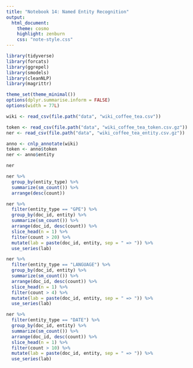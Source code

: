 ```yaml
---
title: "Notebook 14: Named Entity Recognition"
output:
  html_document:
    theme: cosmo
    highlight: zenburn
    css: "note-style.css"
---
```


```r
library(tidyverse)
library(forcats)
library(ggrepel)
library(smodels)
library(cleanNLP)
library(magrittr)

theme_set(theme_minimal())
options(dplyr.summarise.inform = FALSE)
options(width = 77L)
```


```r
wiki <- read_csv(file.path("data", "wiki_coffee_tea.csv"))
```

```r
token <- read_csv(file.path("data", "wiki_coffee_tea_token.csv.gz"))
ner <- read_csv(file.path("data", "wiki_coffee_tea_entity.csv.gz"))
```


```r
anno <- cnlp_annotate(wiki)
token <- anno$token
ner <- anno$entity
```


```r
ner
```

```r
ner %>%
  group_by(entity_type) %>%
  summarize(sm_count()) %>%
  arrange(desc(count))
```

```r
ner %>%
  filter(entity_type == "GPE") %>%
  group_by(doc_id, entity) %>%
  summarize(sm_count()) %>%
  arrange(doc_id, desc(count)) %>%
  slice_head(n = 1) %>%
  filter(count > 20) %>%
  mutate(lab = paste(doc_id, entity, sep = " => ")) %>%
  use_series(lab)
```



```r
ner %>%
  filter(entity_type == "LANGUAGE") %>%
  group_by(doc_id, entity) %>%
  summarize(sm_count()) %>%
  arrange(doc_id, desc(count)) %>%
  slice_head(n = 1) %>%
  filter(count > 4) %>%
  mutate(lab = paste(doc_id, entity, sep = " => ")) %>%
  use_series(lab)
```


```r
ner %>%
  filter(entity_type == "DATE") %>%
  group_by(doc_id, entity) %>%
  summarize(sm_count()) %>%
  arrange(doc_id, desc(count)) %>%
  slice_head(n = 1) %>%
  filter(count > 10) %>%
  mutate(lab = paste(doc_id, entity, sep = " => ")) %>%
  use_series(lab)
```

